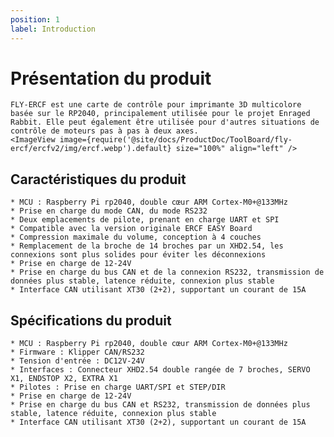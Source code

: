 ```yaml
---
position: 1
label: Introduction
---
```


# Présentation du produit

    FLY-ERCF est une carte de contrôle pour imprimante 3D multicolore basée sur le RP2040, principalement utilisée pour le projet Enraged Rabbit. Elle peut également être utilisée pour d'autres situations de contrôle de moteurs pas à pas à deux axes.
    <ImageView image={require('@site/docs/ProductDoc/ToolBoard/fly-ercf/ercfv2/img/ercf.webp').default} size="100%" align="left" />

## Caractéristiques du produit

    * MCU : Raspberry Pi rp2040, double cœur ARM Cortex-M0+@133MHz
    * Prise en charge du mode CAN, du mode RS232
    * Deux emplacements de pilote, prenant en charge UART et SPI
    * Compatible avec la version originale ERCF EASY Board
    * Compression maximale du volume, conception à 4 couches
    * Remplacement de la broche de 14 broches par un XHD2.54, les connexions sont plus solides pour éviter les déconnexions
    * Prise en charge de 12-24V
    * Prise en charge du bus CAN et de la connexion RS232, transmission de données plus stable, latence réduite, connexion plus stable
    * Interface CAN utilisant XT30 (2+2), supportant un courant de 15A

## Spécifications du produit

    * MCU : Raspberry Pi rp2040, double cœur ARM Cortex-M0+@133MHz
    * Firmware : Klipper CAN/RS232
    * Tension d'entrée : DC12V-24V
    * Interfaces : Connecteur XHD2.54 double rangée de 7 broches, SERVO X1, ENDSTOP X2, EXTRA X1
    * Pilotes : Prise en charge UART/SPI et STEP/DIR
    * Prise en charge de 12-24V
    * Prise en charge du bus CAN et RS232, transmission de données plus stable, latence réduite, connexion plus stable
    * Interface CAN utilisant XT30 (2+2), supportant un courant de 15A